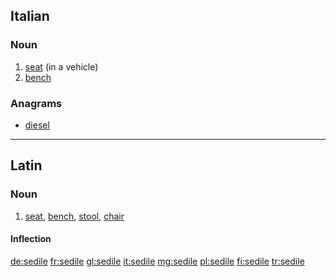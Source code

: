 ==Italian==

===Noun===
{{it-noun|m|sedili}}

# [[seat]] (in a vehicle)
# [[bench]]

===Anagrams===
* [[diesel#Italian|diesel]]

----
==Latin==

===Noun===
{{la-noun|sedīle|sedilis|sedilis|n|third}}

# [[seat]], [[bench]], [[stool]], [[chair]]

====Inflection====
{{la-decl-3rd-N-I-pure|sedīle|sedil}}

[[de:sedile]]
[[fr:sedile]]
[[gl:sedile]]
[[it:sedile]]
[[mg:sedile]]
[[pl:sedile]]
[[fi:sedile]]
[[tr:sedile]]